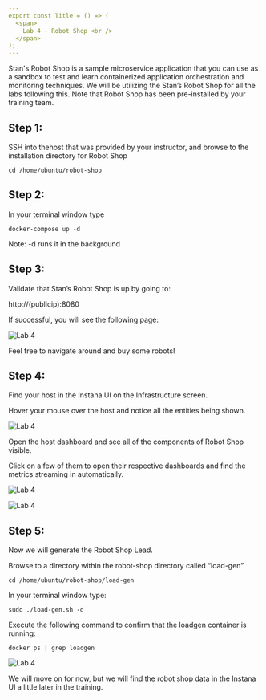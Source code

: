 ```yaml
---
export const Title = () => (
  <span>
    Lab 4 - Robot Shop <br />
  </span>
);
---
```

Stan's Robot Shop is a sample microservice application that you can use as a sandbox to test and learn 
containerized application orchestration and monitoring techniques. We will be utilizing the Stan’s Robot Shop for all 
the labs following this. Note that Robot Shop has been pre-installed by your training team.

## Step 1:

SSH into thehost that was provided by your instructor, and browse to the installation directory for Robot Shop 

```
cd /home/ubuntu/robot-shop

```

## Step 2:

In your terminal window type 

```
docker-compose up -d
```

Note: -d runs it in the background

## Step 3:

Validate that Stan’s Robot Shop is up by going to:

http://(publicip):8080

If successful, you will see the following page:

![Lab 4](images/4.1.png)

Feel free to navigate around and buy some robots!

## Step 4:

Find your host in the Instana UI on the Infrastructure screen.

Hover your mouse over the host and notice all the entities being shown.

![Lab 4](images/4.2.png)

Open the host dashboard and see all of the components of Robot Shop visible.

Click on a few of them to open their respective dashboards and find the metrics streaming in automatically.

![Lab 4](images/4.3.png)

![Lab 4](images/4.4.png)

## Step 5:

Now we will generate the Robot Shop Lead.

Browse to a directory within the robot-shop directory called “load-gen”

```
cd /home/ubuntu/robot-shop/load-gen
```

In your terminal window type: 

```
sudo ./load-gen.sh -d
```

Execute the following command to confirm that the loadgen container is running:

```
docker ps | grep loadgen
```

![Lab 4](images/4.5.png)

We will move on for now, but we will find the robot shop data in the Instana UI a little later in the training.